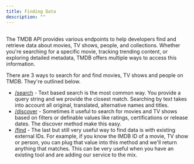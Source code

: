 ---
title: Finding Data
description: ""
---

##
The TMDB API provides various endpoints to help developers find and retrieve data about
 movies, TV shows, people, and collections. Whether you're searching for a specific movie, 
 tracking trending content, or exploring detailed metadata, TMDB offers multiple ways to
 access this information.

There are 3 ways to search for and find movies, TV shows and people on TMDB. They're outlined below.

- [/search](/api-reference/search/movies) - Text based search is the most common way. You provide a query string and we provide the 
  closest match. Searching by text takes into account all original, translated, alternative names and titles.
- [/discover](/api-reference/discover/movie) - Sometimes it useful to search for movies and TV shows based on filters or definable 
  values like ratings, certifications or release dates. The discover method make this easy.
- [/find](/api-reference/find/find-by-id) - The last but still very useful way to find data is with existing external IDs. For example, 
  if you know the IMDB ID of a movie, TV show or person, you can plug that value into this method 
and we'll return anything that matches. This can be very useful when you have an existing tool 
and are adding our service to the mix.